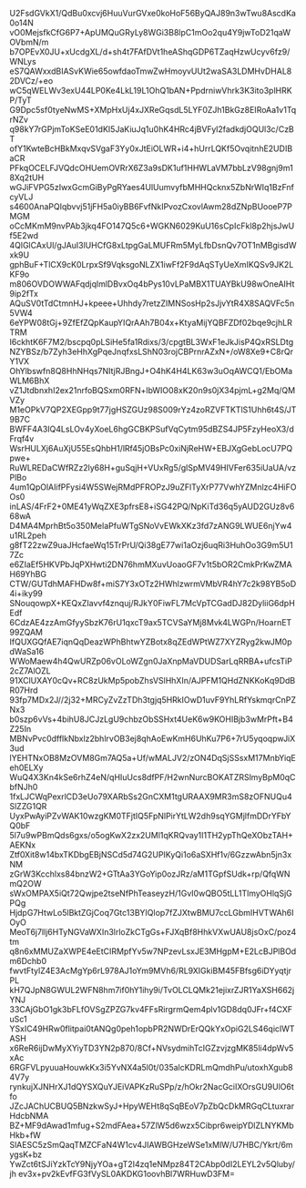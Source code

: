 U2FsdGVkX1/QdBu0xcvj6HuuVurGVxe0koHoF56ByQAJ89n3wTwu8AscdKa0o14N
vO0MejsfkCfG6P7+ApUMQuGRyLy8WGi3B8lpC1mOo2qu4Y9jwToD21qaWOVbmN/m
b7OPEvX0JU+xUcdgXL/d+sh4t7FAfDVt1heAShqGDP6TZaqHzwUcyv6fz9/WNLys
eS7QAWxxdBIASvKWie65owfdaoTmwZwHmoyvUUt2waSA3LDMHvDHAL82DVCz/+eo
wC5qWELWv3exU44LP0Ke4LkL19L1OhQ1bAN+PpdrniwVhrk3K3ito3plHRKP/TyT
G9Dpc5sf0tyeNwMS+XMpHxUj4xJXReGqsdL5LYF0ZJh1BkGz8EIRoAa1v1TqrNZv
q98kY7rGPjmToKSeE01dKI5JaKiuJq1u0hK4HRc4jBVFyl2fadkdjOQUl3c/CzBT
ofY1KwteBcHBkMxqvSVgaF3Yy0xJtEiOLWR+i4+hUrrLQKf5OvqitnhE2UDIBaCR
PFkqOCELFJVQdcOHUemOVRrX6Z3a9sDK1uf1HHWLaVM7bbLzV98gnj9m18Xq2tUH
wGJiFVPG5zIwxGcmGiByPgRYaes4UlUumvyfbMHHQcknx5ZbNrWIq1BzFnfcyVLJ
s4600AnaPQIqbvvj51jFH5a0iyBB6FvfNkIPvozCxovlAwm28dZNpBUooeP7PMGM
oCcMKmM9nvPAb3jkq4FO147Q5c6+WGKN6029KuU16sCpIcFkl8p2hjsJwUf5E2wd
4QlGlCAxUl/gJAuI3lUHCfG8xLtpgGaLMUFRm5MyLfbDsnQv7OT1nMBgisdWxk9U
gphBuF+TlCX9cK0LrpxSf9VqksgoNLZX1iwFf2F9dAqSTyUeXmIKQSv9JK2LKF9o
m806OVDOWWAFqdjqlmlDBvxOq4bPys10vLPaMBX1TUAYBkU98wOneAIHt9ip2fTx
AQuSV0tTdCtmnHJ+kpeee+Uhhdy7retzZIMNSosHp2sJjvYtR4X8SAQVFc5n5VW4
6eYPW08tGj+9ZfEfZQpKaupYIQrAAh7B04x+KtyaMijYQBFZDf02bqe9cjhLRTRM
I6ckhtK6F7M2/bscpq0pLSiHe5fa1Rdixs/3/cpgtBL3WxF1eJkJisP4QxRSLDtg
NZYBSz/b7Zyh3eHhXgPqeJnqfxsLShN03rojCBPrnrAZxN+/oW8Xe9+C8rQrY1VX
OhYlbswfn8Q8HhNHqs7NItjRJBngJ+O4hK4H4LK63w3uOqAWCQ1/EbOMaWLM6BhX
vZ1JtdbnxhI2ex21nrfoBQSxm0RFN+lbWIO08xK20n9s0jX34pjmL+g2Mq/QMVZy
M1eOPkV7QP2XEGpp9t77jgHSZGUz98S009rYz4zoRZVFTKTlS1Uhh6t4S/JT9B7C
BWFF4A3IQ4LsLOv4yXoeL6hgGCBKPSufVqCytm95dBZS4JP5FzyHeoX3/dFrqf4v
WsrHULXj6AuXjU55EsQhbH1/lRf45jOBsPc0xiNjReHW+EBJXgGebLocU7PQpwe+
RuWLREDaCWfRZz2ly68H+guSqjH+VUxRg5/glSpMV49HIVFer635iUaUA/vzPlBo
4um1QpOlAIifPFysi4W5SWejRMdPFROPzJ9uZFlTyXrP77VwhYZMnlzc4HiFOOs0
inLAS/4FrF2+0ME41yWqZXE3pfrsE8+iSG42PQ/NpKiTd36q5yAUD2GUz8v668wA
D4MA4MprhBt5o350MelaPfuWTgSNoVvEWkXKz3fd7zANG9LWUE6njYw4u1RL2peh
g8fT22zwZ9uaJHcfaeWq15TrPrU/Qi38gE77wi1aOzj6uqRi3HuhOo3G9m5U17Zc
e6ZIaEf5HKVPbJqPXHwti2DN76hmMXuvUoaoGF7v1t5bOR2CmkPrKwZMAH69YhBG
CTW/GUTdhMAFHDw8f+miS7Y3xOTz2HWhlzwrmVMbVR4hY7c2k98YB5oD4i+iky99
SNouqowpX+KEQxZIavvf4znquj/RJkY0FiwFL7McVpTCGadDJ82DyliiG6dpHEdf
6CdzAE4zzAmGfyySbzK76rU1qxcT9ax5TCVSaYMj8Mvk4LWGPn/HoarnET99ZQAM
IfQUXGQfAE7iqnQqDeazWPhBhtwYZBotx8qZEdWPtWZ7XYZRyg2kwJM0pdWaSa16
WWoMaew4h4QwURZp06vOLoWZgn0JaXnpMaVDUDSarLqRRBA+ufcsTiP2cZ7AlOZL
91XClUXAY0cQv+RC8zUkMp5pobZhsVSlHhXIn/AJPFM1QHdZNKKoKq9DdBR07Hrd
93fp7MDx2J//2j32+MRCyZvZzTDh3tgjq5HRkIOwD1uvF9YhLRfYskmqrCnPZNx3
b0szp6vVs+4bihU8JCJzLgU9chbzObSSHxt4UeK6w9KOHIBjb3wMrPft+B4Z25In
MBNvPvc0dfflkNbxlz2bhlrvOB3ej8qhAoEwKmH6UhKu7P6+7rU5yqoqpwJiX3ud
lYEHTNxOB8MzOVM8Gm7AQ5a+Uf/wMALJV2/zON4DqSjSSsxM17MnbYiqEeh0ELXy
WuQ4X3Kn4kSe6rhZ4eN/qHIuUcs8dfPF/H2wnNurcBOKATZRSlmyBpM0qCbfNJh0
1fxLJCWqPexrlCD3eUo79XARbSs2GnCXM1tgURAAX9MR3mS8zOFNUQu4SlZZG1QR
UyxPwAyiPZvWAK10wzgKM0TFjtIQ5FpNlPirYtLW2dh9sqYGMjlfmDDrYFbYQ0bF
5l7u9wPBmQds6gxs/o5ogKwX2zx2UMl1qKRQvay1I1TH2ypThQeXObzTAH+AEKNx
Ztf0Xit8w14bxTKDbgEBjNSCd5d74G2UPIKyQi1o6aSXHf1v/6GzzwAbn5jn3xNM
zGrW3Kcchlxs84bnzW2+GTtAa3YGoYip0ozJRz/aM1TGpfSUdk+rp/QfqWNmQ2OW
sWxOMPAX5iQt72Qwjpe2tseNfPhTeaseyzH/1GvI0wQBO5tLL1TlmyOHlqSjGPQg
HjdpG7HtwLo5lBktZGjCoq7Gtc13BYIQlop7fZJXtwBMU7ccLGbmIHVTWAh6IOyO
MeoT6j7llj6HTyNGVaWXIn3lrloZkCTgGs+FJXqBf8HhkVXwUAU8jsOxC/poz4tm
q8n6xMMUZaXWPE4eEtCIRMpfYv5w7NPzevLsxJE3MHgpM+E2LcBJPlBOdm6Dchb0
fwvtFtylZ4E3AcMgYp6rL978AJ1oYm9MVh6/RL9XIGkiBM45FBfsg6iDYyqtjrPL
kH7QJpN8GWUL2WFN8hm7if0hY1ihy9i/TvOLCLQMk21ejixrZJR1YaXSH662jYNJ
33CAjGbO1gk3bFLfOVSgZPZG7kv4FFsRirgrmQem4plv1GD8dq0JFr+f4CXFuSc1
YSxIC49HRw0flitpai0tANQg0peh1opbPR2NWDrErQQkYxOpiG2LS46qicIWTASH
x6ReR6ijDwMyXYiyTD3YN2p870/8Cf+NVsydmihTcIGZzvjzgMK85li4dpWv5xAc
6RGFVLpyuuaHouwkKx3i5YvNX4a5l0t/035alcKDRLmQmdhPu/utoxhXgub84V7y
rynkujXJNHrXJ1dQYSXQuYJEiVAPKzRuSPp/z/hOkr2NacGciIXOrsGU9UlO6tfo
JZcJAChUCBUQ5BNzkwSyJ+HpyWEHt8qSqBEoV7pZbQcDkMRGqCLtuxrarHdcbNMA
BZ+MF9dAwad1mfug+S2mdFAea+57ZlW5d6wzx5Cibpr6weipYDlZLNYKMbHkb+fW
SlAESC5zSmQaqTMZCFaN4W1cv4JIAWBGHzeWSe1xMlW/U7HBC/Ykrt/6mygsK+bz
YwZct6tSJiYzkTcY9NjyYOa+gT2I4zq1eNMpz84T2CAbp0dI2LEYL2v5Qluby/jh
ev3x+pv2kEvfFG3fVySL0AKDKG1oovhBl7WRHuwD3FM=
